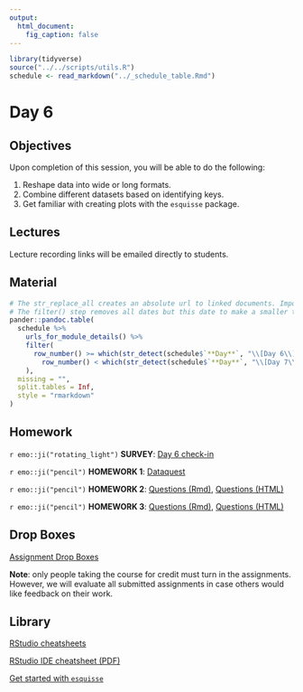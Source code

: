 ```yaml
---
output:
  html_document:
    fig_caption: false
---
```


```r
library(tidyverse)
source("../../scripts/utils.R")
schedule <- read_markdown("../_schedule_table.Rmd")
```

# Day 6

## Objectives

Upon completion of this session, you will be able to do the following:

1. Reshape data into wide or long formats.
2. Combine different datasets based on identifying keys.
3. Get familiar with creating plots with the `esquisse` package.


## Lectures

Lecture recording links will be emailed directly to students.


## Material

```r
# The str_replace_all creates an absolute url to linked documents. Important because there are word and pdf rendered versions of the syllabus.
# The filter() step removes all dates but this date to make a smaller table.
pander::pandoc.table(
  schedule %>%
    urls_for_module_details() %>%
    filter(
      row_number() >= which(str_detect(schedule$`**Day**`, "\\[Day 6\\]")) &
        row_number() < which(str_detect(schedule$`**Day**`, "\\[Day 7\\]"))
    ),
  missing = "",
  split.tables = Inf,
  style = "rmarkdown"
)
``` 


## Homework

`r emo::ji("rotating_light")` **SURVEY**: [Day 6 check-in](https://courseplus.jhu.edu/core/index.cfm/go/survey2:student.home/coid/18000/#!/surveyid/36573/surveyview)

`r emo::ji("pencil")` **HOMEWORK 1**: [Dataquest](https://app.dataquest.io/login?target-url=%2Fm%2F499%2Fintroduction-to-programming-in-r) 

`r emo::ji("pencil")` **HOMEWORK 2**: [Questions (Rmd)](../../modules/HW/homework2.Rmd), [Questions (HTML)](../../modules/HW/homework2.html)

`r emo::ji("pencil")` **HOMEWORK 3**: [Questions (Rmd)](../../modules/HW/homework3.Rmd), [Questions (HTML)](../../modules/HW/homework3.html)


## Drop Boxes

[Assignment Drop Boxes](https://courseplus.jhu.edu/core/index.cfm/go/db:main/coid/18000/)

**Note**: only people taking the course for credit must turn in the assignments. However, we will evaluate all submitted assignments in case others would like feedback on their work.


## Library

[RStudio cheatsheets](https://www.rstudio.com/resources/cheatsheets/)

[RStudio IDE cheatsheet (PDF)](../../resources/rstudio_IDE_cheatsheet.pdf)

[Get started with `esquisse`](https://cran.r-project.org/web/packages/esquisse/vignettes/get-started.html)
